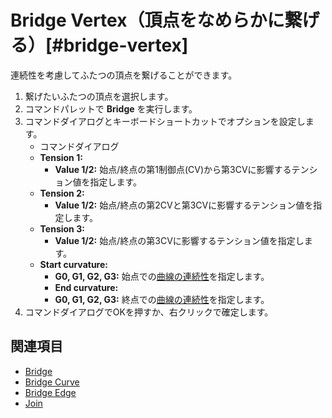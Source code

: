 
# Bridge Vertex（頂点をなめらかに繋げる）[#bridge-vertex]

<Reference shortcut="" command="Bridge Vertex" button="" />

連続性を考慮してふたつの頂点を繋げることができます。

1. 繋げたいふたつの頂点を選択します。
2. コマンドパレットで **Bridge** を実行します。
3. コマンドダイアログとキーボードショートカットでオプションを設定します。
     - <Kst>コマンドダイアログ</Kst>
     - **Tension 1:**
          - **Value 1/2:** 始点/終点の第1制御点(CV)から第3CVに影響するテンション値を指定します。
     - **Tension 2:**
          - **Value 1/2:** 始点/終点の第2CVと第3CVに影響するテンション値を指定します。
     - **Tension 3:**
          - **Value 1/2:** 始点/終点の第3CVに影響するテンション値を指定します。
     - **Start curvature:**
          - **G0, G1, G2, G3:** 始点での[曲線の連続性](../cad-essentials/continuity-curve-and-surface)を指定します。
          - **End curvature:**
          - **G0, G1, G2, G3:** 終点での[曲線の連続性](../cad-essentials/continuity-curve-and-surface)を指定します。
4. コマンドダイアログでOKを押すか、右クリックで確定します。

<VideoPlayer fileName="bridge-vertex"/>

## 関連項目
- [Bridge](./bridge)
- [Bridge Curve](./bridge-curve)
- [Bridge Edge](./bridge-edge)
- [Join](./join)